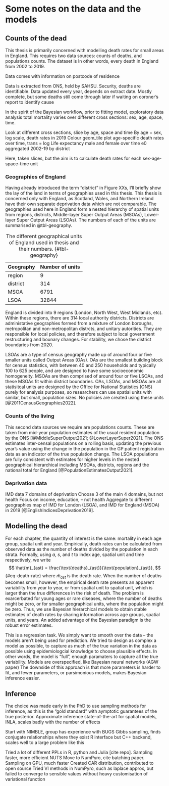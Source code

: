 # Some notes on the data and the models {#sec-Chapter3}

## Counts of the dead

This thesis is primarily concerned with modelling death rates for small areas in England.
This requires two data sources: counts of deaths, and populations counts.
The dataset is
In other words, every death in England from 2002 to 2019.

Data comes with information on postcode of residence

Data is extracted from ONS, held by SAHSU.
Security, deaths are identifiable.
Data updated every year, depends on extract date.
Mostly complete, but some deaths still come through later if waiting on coroner's report to identify cause

In the spirit of the Bayesian workflow, prior to fitting model, exploratory data analysis total mortality varies over different cross sections: sex, age, space, time.

Look at different cross sections, slice by age, space and time
By age + sex, log scale, death rates in 2019
Colour geom_tile plot age-specific death rates over time, trans = log
Life expectancy male and female over time
e0 aggregated 2002-19 by district

Here, taken slices, but the aim is to calculate death rates for each sex-age-space-time unit

### Geographies of England

Having already introduced the term "district" in Figure XXs, I'll briefly show the lay of the land in terms of geographies used in this thesis.
This thesis is concerned only with England, as Scotland, Wales, and Northern Ireland have their own separate deprivation data which are not comparable.
The geographies used here in England form a nested hierarchy of spatial units from regions, districts, Middle-layer Super Output Areas (MSOAs), Lower-layer Super Output Areas (LSOAs).
The numbers of each of the units are summarised in @tbl-geography.

| Geography | Number of units |
| --------- | --------------- |
| region    | 9               |
| district  | 314             |
| MSOA      | 6791            |
| LSOA      | 32844           |

: The different geographical units of England used in thesis and their numbers. {#tbl-geography}

England is divided into 9 regions (London, North West, West Midlands, etc).
Within these regions, there are 314 local authority districts.
Districts are administative geographies formed from a mixture of London boroughs, metropolitan and non-metropolitan distrcts, and unitary autorities.
They are responsible for local policies, and therefore subject to local government restructuring and bounary changes.
For stability, we chose the district boundaries from 2020.

LSOAs are a type of census geography made up of around four or five smaller units called Output Areas (OAs).
OAs are the smallest building block for census statistics, with between 40 and 250 households and typically 100 to 625 people, and are designed to have some socioeconomic homogeneity.
MSOAs are then comprised of around four or five LSOAs, and these MSOAs fit within district boundaries.
OAs, LSOAs, and MSOAs are all statisitcal units are designed by the Office for National Statistics (ONS) purely for analysis purposes, so researchers can use spatial units with similar, but small, population sizes.
No policies are created using these units [@2011CensusGeographies2022].

### Counts of the living

This second data sources we require are populations counts.
These are taken from mid-year population estimates of the usual resident population by the ONS [@MiddleSuperOutput2021; @LowerLayerSuper2021].
The ONS estimates inter-censal populations on a rolling basis, updating the previous year's value using the change in the population in the GP patient registration data as an indicator of the true population change.
The LSOA populations are fully consistent with estimates for higher levels in the nested geographical hierarchical including MSOAs, districts, regions and the national total for England [@PopulationEstimatesOutput2021].

### Deprivation data

IMD data
7 domains of deprivation
Choose 3 of the main 4 domains, but not health
Focus on income, education, – not health
Aggregate to different geographies
map of IMD for London (LSOA), and IMD for England (MSOA) in 2019 [@EnglishIndicesDeprivation2019].

## Modelling the dead

For each chapter, the quantity of interest is the same: mortality in each age group, spatial unit and year.
Empirically, death rates can be calculated from observed data as the number of deaths divided by the population in each strata.
Formally, using $a$, $s$, and $t$ to index age, spatial unit and time respectively, we write
$$
\hat{m}_{ast} = \frac{\text{deaths}_{ast}}{\text{population}_{ast}},
$$ {#eq-death-rate}
where $\hat{m}_{ast}$ is the death rate.
When the number of deaths becomes small, however, the empirical death rate presents an apparent variability from year to year, or from spatial unit to spatial unit, which is larger than the true differences in the risk of death.
The problem is exarcerbated for young ages or rare diseases, where the number of deaths might be zero, or for smaller geographical units, where the population might be zero.
Thus, we use Bayesian hierarchical models to obtain stable estimates of death rates by sharing information across age groups, spatial units, and years.
An added advantage of the Bayesian paradigm is the robust error estimates.

This is a regression task.
We simply want to smooth over the data – the models aren't being used for prediction.
We tried to design as complex a model as possible, to capture as much of the true variation in the data as possible using epidemiologcial knowledge to choose plausible effects.
In other words, the model is "full", enough paramaters to capture all the true variability.
Models are overspecified, like Bayesian neural networks (AGW paper)
The downside of this approach is that more parameters is harder to fit, and fewer parameters, or parsimonious models, makes Bayesian inference easier.

## Inference

The choice was made early in the PhD to use sampling methods for inference, as this is the "gold standard" with aymptotic guarantees of the true posterior.
Approximate inference state-of-the-art for spatial models, INLA, scales badly with the number of effects

Start with NIMBLE, group has experience with BUGS
Gibbs sampling, finds conjugate relationships where they exist
R interface but C++ backend, scales well to a large problem like this

Tried a lot of different PPLs in R, python and Julia [cite repo].
Sampling faster, more efficient NUTS
Move to NumPyro, cite batching paper.
Sampling on GPU, much faster
Created CAR distribution, contributed to open source
Tried VI methods in NumPyro, such as laplace approx, but failed to converge to sensible values without heavy customisation of variational function
